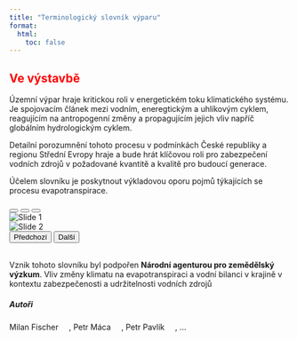 ```yaml
---
title: "Terminologický slovník výparu"
format:
  html:
    toc: false
---
```


<h2 style="color:red;">Ve výstavbě</h2>

Územní výpar hraje kritickou roli v energetickém toku klimatického systému. Je spojovacím článek mezi vodním, eneregtickým a uhlíkovým cyklem, reagujícím na antropogenní změny a propagujícím jejich vliv napříč globálním hydrologickým cyklem. \

Detailní porozumnění tohoto procesu v podmínkách České republiky a regionu Střední Evropy hraje a bude hrát klíčovou roli pro zabezpečení vodních zdrojů v požadované kvantitě a kvalitě pro budoucí generace.

Účelem slovníku je poskytnout výkladovou oporu pojmů týkajících se procesu evapotranspirace.

```{=html}
<div id="mainCarousel" class="carousel slide" data-bs-ride="carousel">
  <div class="carousel-indicators">
    <button type="button" data-bs-target="#mainCarousel" data-bs-slide-to="0" class="active"></button>
    <button type="button" data-bs-target="#mainCarousel" data-bs-slide-to="1"></button>
    <button type="button" data-bs-target="#mainCarousel" data-bs-slide-to="2"></button>
  </div>

  <div class="carousel-inner">
    <div class="carousel-item active">
      <img src="images/carousel/1.jpg" class="d-block w-100" alt="Slide 1">
    </div>
    <div class="carousel-item">
      <img src="images/carousel/2.jpg" class="d-block w-100" alt="Slide 2">
    </div>
  </div>

  <button class="carousel-control-prev" type="button" data-bs-target="#mainCarousel" data-bs-slide="prev">
    <span class="carousel-control-prev-icon" aria-hidden="true"></span>
    <span class="visually-hidden">Předchozí</span>
  </button>
  <button class="carousel-control-next" type="button" data-bs-target="#mainCarousel" data-bs-slide="next">
    <span class="carousel-control-next-icon" aria-hidden="true"></span>
    <span class="visually-hidden">Další</span>
  </button>
</div>
```

\
Vznik tohoto slovníku byl podpořen **Národní agenturou pro zemědělský výzkum**. Vliv změny klimatu na evapotranspiraci a vodní bilanci v krajině v kontextu zabezpečenosti a udržitelnosti vodních zdrojů \

##### Autoři

Milan Fischer ![](images/ORCIDiD_iconvector.svg){width="15"}, Petr Máca ![](images/ORCIDiD_iconvector.svg){width="15"}, Petr Pavlík ![](images/ORCIDiD_iconvector.svg){width="15"}, ...
